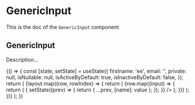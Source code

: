 <!--- GenericInput.stories.mdx --->


<Meta title="components/GenericInput" component={GenericInput} />

# GenericInput

This is the doc of the `GenericInput` component

## GenericInput

Description...

<Canvas>
  <Story name="base">
    {() => {
      const [state, setState] = useState({
        firstname: 'ee',
        email: '',
        private: null,
        isNullable: null,
        isActiveByDefault: true,
        isInactiveByDefault: false,
      });
      return (
        <ContentLayout>
          <Stack spacing={4}>
            {layout.map((row, rowIndex) => {
              return (
                <Box key={rowIndex}>
                  <Grid gap={4}>
                    {row.map((input) => {
                      return (
                        <GridItem key={input.name} {...input.size}>
                          <GenericInput
                            {...input}
                            value={state[input.name]}
                            onChange={({ target: { name, value } }) => {
                              setState((prev) => {
                                return { ...prev, [name]: value };
                              });
                            }}
                          />
                        </GridItem>
                      );
                    })}
                  </Grid>
                </Box>
              );
            })}
          </Stack>
        </ContentLayout>
      );
    }}
  </Story>
</Canvas>
